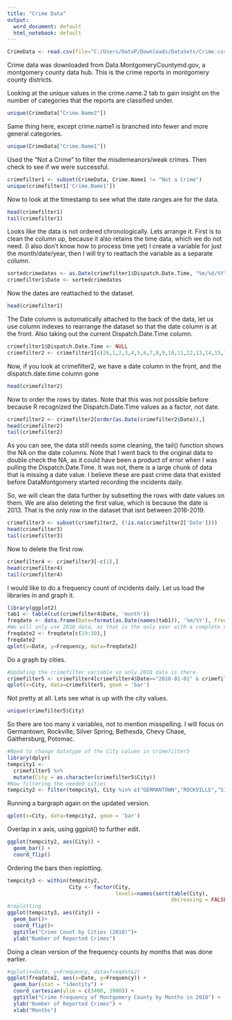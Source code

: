 ```yaml
---
title: "Crime Data"
output:
  word_document: default
  html_notebook: default
---
```


```r
CrimeData <- read.csv(file="C:/Users/DataP/Downloads/DataSets/Crime.csv", header=TRUE)
```
Crime data was downloaded from Data.MontgomeryCountymd.gov, a montgomery county data hub. This is the crime reports in montgomery county districts.


Looking at the unique values in the crime.name.2 tab to gain insight on the number of categories that the reports are classified under.
```r
unique(CrimeData["Crime.Name2"])
```
Same thing here, except crime.name1 is branched into fewer and more general categories.
```r
unique(CrimeData["Crime.Name1"])
```

Used the "Not a Crime" to filter the misdemeanors/weak crimes. Then check to see if we were successful.
```r
crimefilter1 <- subset(CrimeData, Crime.Name1 != "Not a Crime")
unique(crimefilter1['Crime.Name1'])
```

Now to look at the timestamp to see what the date ranges are for the data.
```r
head(crimefilter1)
tail(crimefilter1)
```

Looks like the data is not ordered chronologically. Lets arrange it.
First is to clean the column up, because it also retains the time data, which we do not need. (I also don't know how to process time yet) I create a variable for just the month/date/year, then I will try to reattach the variable as a separate column.
```r
sortedcrimedates <- as.Date(crimefilter1$Dispatch.Date.Time, "%m/%d/%Y")
crimefilter1$Date <- sortedcrimedates
```

Now the dates are reattached to the dataset.
```r
head(crimefilter1)
```

The Date column is automatically attached to the back of the data, let us use column indexes to rearrange the dataset so that the date column is at the front. Also taking out the current Dispatch.Date.Time column.
```r
crimefilter1$Dispatch.Date.Time <- NULL
crimefilter2 <- crimefilter1[c(26,1,2,3,4,5,6,7,8,9,10,11,12,13,14,15,16,17,18,19,20,21,22,23,24,25)]
```

Now, if you look at crimefilter2, we have a date column in the front, and the dispatch.date.time column gone
```r
head(crimefilter2)
```

Now to order the rows by dates. Note that this was not possible before because R recognized the Dispatch.Date.Time values as a factor, not date.
```r
crimefilter2 <- crimefilter2[order(as.Date(crimefilter2$Date)),]
head(crimefilter2)
tail(crimefilter2)
```

As you can see, the data still needs some cleaning, the tail() function shows the NA on the date columns. Note that I went back to the original data to double check the NA, as it could have been a product of error when I was pulling the Dispatch.Date.Time. It was not, there is a large chunk of data that is missing a date value. I believe these are past crime data that existed before DataMontgomery started recording the incidents daily.

So, we will clean the data further by subsetting the rows with date values on them. We are also deleting the first value, which is because the date is 2013. That is the only row in the dataset that isnt between 2016-2019.
```r
crimefilter3 <- subset(crimefilter2, (!is.na(crimefilter2['Date'])))
head(crimefilter3)
tail(crimefilter3)
```

Now to delete the first row.
```r
crimefilter4 <- crimefilter3[-c(1),]
head(crimefilter4)
tail(crimefilter4)
```

I would like to do a frequency count of incidents daily. Let us load the libraries in and graph it.
```r
library(ggplot2)
tab1 <- table(cut(crimefilter4$Date, 'month'))
freqdate <- data.frame(Date=format(as.Date(names(tab1)), '%m/%Y'), Frequency=as.vector(tab1))
#We will only use 2018 data, as that is the only year with a complete dataset throughout the year.
freqdate2 <- freqdate[c(19:30),]
freqdate2
qplot(x=Date, y=Frequency, data=freqdate2)
```

Do a graph by cities.
```r
#Updating the crimefilter variable so only 2018 data is there.
crimefilter5 <- crimefilter4[crimefilter4$Date>="2018-01-01" & crimefilter4$Date<="2018-12-31",]
qplot(x=City, data=crimefilter5, geom = 'bar')
```

Not pretty at all. Lets see what is up with the city values.
```r
unique(crimefilter5$City)
```

So there are too many x variables, not to mention misspelling. I will focus on Germantown, Rockville, Silver Spring, Bethesda, Chevy Chase, Gaithersburg, Potomac.
```r
#Need to change datatype of the City column in crimefilter5
library(dplyr)
tempcity1 <-
  crimefilter5 %>%
  mutate(City = as.character(crimefilter5$City))
#Now filtering the needed cities
tempcity2 <- filter(tempcity1, City %in% c("GERMANTOWN","ROCKVILLE","SILVER SPRING","BETHESDA","CHEVY CHASE","GAITHERSBURG","POTOMAC"))
```

Running a bargraph again on the updated version.
```r
qplot(x=City, data=tempcity2, geom = 'bar')
```

Overlap in x axis, using ggplot() to further edit.
```r
ggplot(tempcity2, aes(City)) +
  geom_bar() +
  coord_flip()
```

Ordering the bars then replotting.
```r
tempcity3 <- within(tempcity2,
                    City <- factor(City,
                                   levels=names(sort(table(City),
                                                     decreasing = FALSE))))
#replotting
ggplot(tempcity3, aes(City)) +
  geom_bar()+
  coord_flip()+
  ggtitle("Crime Count by Cities (2018)")+
  ylab("Number of Reported Crimes")
```

Doing a clean version of the frequency counts by months that was done earlier.
```r
#qplot(x=Date, y=Frequency, data=freqdate2)
ggplot(freqdate2, aes(x=Date, y=Frequency)) +
  geom_bar(stat = "identity") +
  coord_cartesian(ylim = c(3400, 3900)) +
  ggtitle("Crime Frequency of Montgomery County by Months in 2018") +
  ylab("Number of Reported Crimes") +
  xlab("Months")
```


